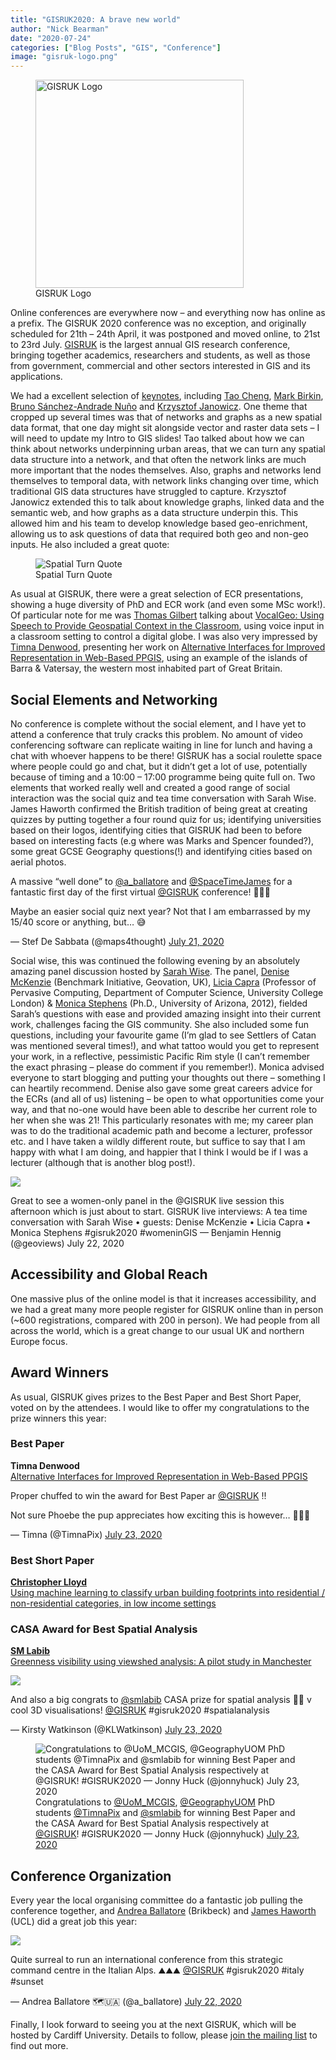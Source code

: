 ```yaml
---
title: "GISRUK2020: A brave new world"
author: "Nick Bearman"
date: "2020-07-24"
categories: ["Blog Posts", "GIS", "Conference"]
image: "gisruk-logo.png"
---
```


![GISRUK Logo](gisruk-logo.png){fig-align="left" width="333"}

Online conferences are everywhere now – and everything now has online as a prefix. The GISRUK 2020 conference was no exception, and originally scheduled for 21th – 24th April, it was postponed and moved online, to 21st to 23rd July. [GISRUK](http://www.gisruk.org/) is the largest annual GIS research conference, bringing together academics, researchers and students, as well as those from government, commercial and other sectors interested in GIS and its applications.

We had a excellent selection of [keynotes](http://london.gisruk.org/programme.php), including [Tao Cheng](https://www.ucl.ac.uk/civil-environmental-geomatic-engineering/people/prof-tao-cheng), [Mark Birkin](https://environment.leeds.ac.uk/geography/staff/1005/professor-mark-birkin), [Bruno Sánchez-Andrade Nuño](https://brunosan.eu/) and [Krzysztof Janowicz](https://geog.ucsb.edu/~jano/). One theme that cropped up several times was that of networks and graphs as a new spatial data format, that one day might sit alongside vector and raster data sets – I will need to update my Intro to GIS slides! Tao talked about how we can think about networks underpinning urban areas, that we can turn any spatial data structure into a network, and that often the network links are much more important that the nodes themselves. Also, graphs and networks lend themselves to temporal data, with network links changing over time, which traditional GIS data structures have struggled to capture. Krzysztof Janowicz extended this to talk about knowledge graphs, linked data and the semantic web, and how graphs as a data structure underpin this. This allowed him and his team to develop knowledge based geo-enrichment, allowing us to ask questions of data that required both geo and non-geo inputs. He also included a great quote:

![Spatial Turn Quote](spatial-turn.png)

As usual at GISRUK, there were a great selection of ECR presentations, showing a huge diversity of PhD and ECR work (and even some MSc work!). Of particular note for me was [Thomas Gilbert](https://www.ncl.ac.uk/engineering/research/civil/geospatial/phd-students/profiles/gilberttompgr.html) talking about [VocalGeo: Using Speech to Provide Geospatial Context in the Classroom](http://london.gisruk.org/gisruk2020_proceedings/GISRUK2020_paper_19.pdf), using voice input in a classroom setting to control a digital globe. I was also very impressed by [Timna Denwood](https://twitter.com/TimnaPix), presenting her work on [Alternative Interfaces for Improved Representation in Web-Based PPGIS](http://london.gisruk.org/gisruk2020_proceedings/GISRUK2020_paper_44.pdf), using an example of the islands of Barra & Vatersay, the western most inhabited part of Great Britain.

## Social Elements and Networking

No conference is complete without the social element, and I have yet to attend a conference that truly cracks this problem. No amount of video conferencing software can replicate waiting in line for lunch and having a chat with whoever happens to be there! GISRUK has a social roulette space where people could go and chat, but it didn't get a lot of use, potentially because of timing and a 10:00 – 17:00 programme being quite full on. Two elements that worked really well and created a good range of social interaction was the social quiz and tea time conversation with Sarah Wise. James Haworth confirmed the British tradition of being great at creating quizzes by putting together a four round quiz for us; identifying universities based on their logos, identifying cities that GISRUK had been to before based on interesting facts (e.g where was Marks and Spencer founded?), some great GCSE Geography questions(!) and identifying cities based on aerial photos.

::: {.callout-note}
A massive "well done" to [@a_ballatore](https://twitter.com/a_ballatore) and [@SpaceTimeJames](https://twitter.com/SpaceTimeJames) for a fantastic first day of the first virtual [@GISRUK](https://twitter.com/GISRUK) conference! 👏👏👏

Maybe an easier social quiz next year? Not that I am embarrassed by my 15/40 score or anything, but… 😅

— Stef De Sabbata (@maps4thought) [July 21, 2020](https://twitter.com/maps4thought/status/1285619157313232897)
:::

Social wise, this was continued the following evening by an absolutely amazing panel discussion hosted by [Sarah Wise](https://www.ucl.ac.uk/bartlett/casa/dr-sarah-wise). The panel, [Denise McKenzie](https://www.linkedin.com/in/denisemckenzie) (Benchmark Initiative, Geovation, UK), [Licia Capra](http://www0.cs.ucl.ac.uk/staff/l.capra/) (Professor of Pervasive Computing, Department of Computer Science, University College London) & [Monica Stephens](http://www.buffalo.edu/cas/geography/faculty/faculty_directory/monica-stephens.html) (Ph.D., University of Arizona, 2012), fielded Sarah's questions with ease and provided amazing insight into their current work, challenges facing the GIS community. She also included some fun questions, including your favourite game (I'm glad to see Settlers of Catan was mentioned several times!), and what tattoo would you get to represent your work, in a reflective, pessimistic Pacific Rim style (I can't remember the exact phrasing – please do comment if you remember!). Monica advised everyone to start blogging and putting your thoughts out there – something I can heartily recommend. Denise also gave some great careers advice for the ECRs (and all of us) listening – be open to what opportunities come your way, and that no-one would have been able to describe her current role to her when she was 21! This particularly resonates with me; my career plan was to do the traditional academic path and become a lecturer, professor etc. and I have taken a wildly different route, but suffice to say that I am happy with what I am doing, and happier that I think I would be if I was a lecturer (although that is another blog post!).


![](benjamin-hennig-tweet.png)

::: {.callout-note}
Great to see a women-only panel in the @GISRUK live session this afternoon which is just about to start. GISRUK live interviews: A tea time conversation with Sarah Wise • guests: Denise McKenzie • Licia Capra • Monica Stephens #gisruk2020 #womeninGIS
— Benjamin Hennig (@geoviews) July 22, 2020
:::

## Accessibility and Global Reach

One massive plus of the online model is that it increases accessibility, and we had a great many more people register for GISRUK online than in person (~600 registrations, compared with 200 in person). We had people from all across the world, which is a great change to our usual UK and northern Europe focus.

## Award Winners

As usual, GISRUK gives prizes to the Best Paper and Best Short Paper, voted on by the attendees. I would like to offer my congratulations to the prize winners this year:

### Best Paper 
**Timna Denwood**  
[Alternative Interfaces for Improved Representation in Web-Based PPGIS](http://london.gisruk.org/gisruk2020_proceedings/GISRUK2020_paper_44.pdf)

::: {.callout-note}
Proper chuffed to win the award for Best Paper ar [@GISRUK](https://twitter.com/GISRUK) !!

Not sure Phoebe the pup appreciates how exciting this is however… 🤣🍻🎉

— Timna (@TimnaPix) [July 23, 2020](https://twitter.com/TimnaPix/status/1286331110922878976)
:::

### Best Short Paper
**[Christopher Lloyd](https://www.southampton.ac.uk/geography/about/staff/ctl1m14.page)**  
[Using machine learning to classify urban building footprints into residential / non-residential categories, in low income settings](http://london.gisruk.org/gisruk2020_proceedings/GISRUK2020_paper_42.pdf)

### CASA Award for Best Spatial Analysis
**[SM Labib](https://www.research.manchester.ac.uk/portal/sm.labib.html)**  
[Greenness visibility using viewshed analysis: A pilot study in Manchester](http://london.gisruk.org/gisruk2020_proceedings/GISRUK2020_paper_11.pdf)

![](kirsty-tweet.png)

::: {.callout-note}
And also a big congrats to [@smlabib](https://twitter.com/smlabib) CASA prize for spatial analysis 🎉🥳 v cool 3D visualisations! [@GISRUK](https://twitter.com/GISRUK) #gisruk2020 #spatialanalysis

— Kirsty Watkinson (@KLWatkinson) [July 23, 2020](https://twitter.com/KLWatkinson/status/1286326267428638720)
:::

![Congratulations to [@UoM_MCGIS](https://twitter.com/UoM_MCGIS), [@GeographyUOM](https://twitter.com/GeographyUOM) PhD students [@TimnaPix](https://twitter.com/TimnaPix) and [@smlabib](https://twitter.com/smlabib) for winning Best Paper and the CASA Award for Best Spatial Analysis respectively at [@GISRUK](https://twitter.com/GISRUK)! #GISRUK2020 — Jonny Huck (@jonnyhuck) [July 23, 2020](https://twitter.com/jonnyhuck/status/1286325893682651139)](jonny-tweet.png)


## Conference Organization

Every year the local organising committee do a fantastic job pulling the conference together, and [Andrea Ballatore](http://www.bbk.ac.uk/geography/our-staff/full-time-academic-staff/andrea-ballatore) (Brikbeck) and [James Haworth](https://www.ucl.ac.uk/civil-environmental-geomatic-engineering/people/dr-james-haworth) (UCL) did a great job this year:

![](andrea-tweet.png)

::: {.callout-note}
Quite surreal to run an international conference from this strategic command centre in the Italian Alps. ⛰️⛰️⛰️ [@GISRUK](https://twitter.com/GISRUK) #gisruk2020 #italy #sunset

— Andrea Ballatore 🗺️🇺🇦 (@a_ballatore) [July 22, 2020](https://twitter.com/a_ballatore/status/1286019366669221889)
:::

Finally, I look forward to seeing you at the next GISRUK, which will be hosted by Cardiff University. Details to follow, please [join the mailing list](http://www.gisruk.org/index.html#signup) to find out more.

